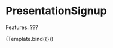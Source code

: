 

<Meta title="Presentations/Signup" component={PresentationSignup} />


# PresentationSignup

Features:
???

<Canvas>
    <Story
        name="PresentationSignup"
        args={{
            presentations: [
                {
                    name: 'Hogyan készítsünk honlapot',
                    id: 'id1',
                    description: '',
                    oraganiser: 'Dr. Aladár Béla',
                    capacity: 30,
                },
                {
                    name: 'Hogyan készítsünk honlapot, de hosszabb',
                    id: 'id2',
                    description: '',
                    oraganiser: 'Kovács János',
                    capacity: 25,
                },
                {
                    name: 'x',
                    id: 'id3',
                    description: '',
                    oraganiser: 'x y',
                    capacity: 20,
                },
                {
                    name: 'x',
                    id: 'id4',
                    description: '',
                    oraganiser: 'x y',
                    capacity: 15,
                },
                {
                    name: 'x',
                    id: 'id5',
                    description: '',
                    oraganiser: 'x y',
                    capacity: 10,
                },
                {
                    name: 'x',
                    id: 'id6',
                    description: '',
                    oraganiser: 'x y',
                    capacity: 5,
                },
                {
                    name: 'x',
                    id: 'id6',
                    description: '',
                    oraganiser: 'x y',
                    capacity: 0,
                },
            ],
        }}
    >
        {Template.bind({})}
    </Story>
</Canvas>
